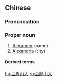 {{also|亚历山大}}
==Chinese==
{{zh-forms|s=亚历山大|t2=亞曆山大}}

===Pronunciation===
{{zh-pron
|m=Yàlìshāndà
|cat=pn
}}

===Proper noun===
{{zh-proper noun}}

# [[Alexander]] (name)
# [[Alexandria]] (city)

====Derived terms====
{{zh-der|亞歷山大大帝}}

{{zh-cat|Cities|Names}}

[[hu:亞歷山大]]
[[ru:亞歷山大]]